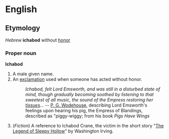 =English=

==Etymology==

''Hebrew'' '''ichabod''' without [[honor]]

===Proper noun===
'''Ichabod'''

# A male given name.
# An [[exclamation]] used when someone has acted without honor.
#: ''Ichabod, felt Lord Emsworth, and was still in a disturbed state of mind, though gradually becoming soothed by listening to that sweetest of all music, the sound of the Empress restoring her [[tissue]]s...'' -- [[w:P. G. Wodehouse|P. G. Wodehouse]], describing Lord Emsworth's feelings upon hearing his pig, the Empress of Blandings, described as "piggy-wiggy; from his book ''Pigs Have Wings''
#(''Fiction'') A reference to Ichabod Crane, the victim in the short story "[[w:The Legend of Sleepy Hollow|The Legend of Sleepy Hollow]]" by Washington Irving.